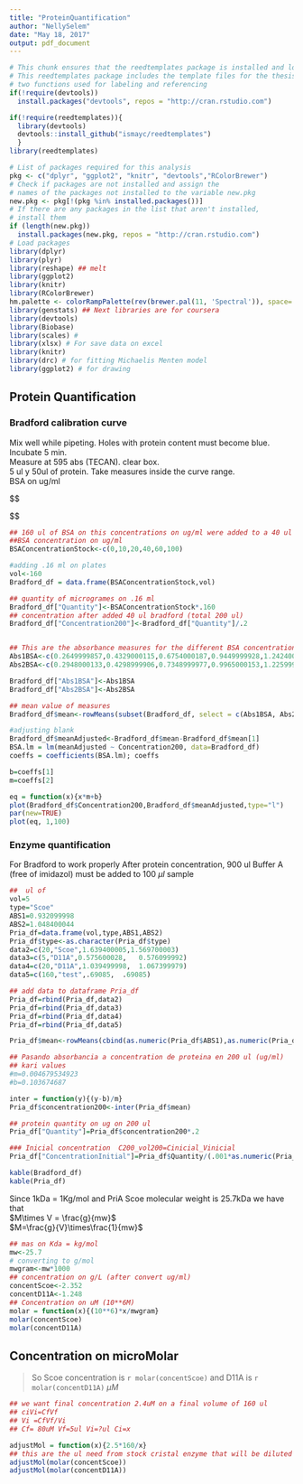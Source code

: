 ```yaml
---
title: "ProteinQuantification"
author: "NellySelem"
date: "May 18, 2017"
output: pdf_document
---
```


```r
# This chunk ensures that the reedtemplates package is installed and loaded
# This reedtemplates package includes the template files for the thesis and also
# two functions used for labeling and referencing
if(!require(devtools))
  install.packages("devtools", repos = "http://cran.rstudio.com")

if(!require(reedtemplates)){
  library(devtools)
  devtools::install_github("ismayc/reedtemplates")
  }
library(reedtemplates)
```

```r
# List of packages required for this analysis
pkg <- c("dplyr", "ggplot2", "knitr", "devtools","RColorBrewer")
# Check if packages are not installed and assign the
# names of the packages not installed to the variable new.pkg
new.pkg <- pkg[!(pkg %in% installed.packages())]
# If there are any packages in the list that aren't installed,
# install them
if (length(new.pkg))
  install.packages(new.pkg, repos = "http://cran.rstudio.com")
# Load packages
library(dplyr)
library(plyr)
library(reshape) ## melt
library(ggplot2)
library(knitr)
library(RColorBrewer)
hm.palette <- colorRampPalette(rev(brewer.pal(11, 'Spectral')), space='Lab')  
library(genstats) ## Next libraries are for coursera
library(devtools)
library(Biobase)
library(scales) # 
library(xlsx) # For save data on excel
library(knitr)
library(drc) # for fitting Michaelis Menten model
library(ggplot2) # for drawing

```

## Protein Quantification
### Bradford calibration curve  
Mix well while pipeting. Holes with protein content must become blue.  
Incubate 5 min.  
Measure at 595 abs (TECAN). clear box.  
5 ul y 50ul of protein. Take measures inside the curve range.  
BSA on ug/ml

$$ \label{ScoD11_A} 
\begin{tabular}{c c c c}
\hline 
BSA $\mu l$ por ml & BSA $\mu l$ & Bradford $\mu l$ & Other \\ [1ex]
\hline \\ [-1.5ex]  
0                & 0      & 40 & $H_2O$ 160 $\mu l$   \\ [1 ex]
10               & 160    & 40 &    -                 \\ [1 ex]
20               & 160    & 40 & -                    \\ [1 ex]
40               & 160    & 40 & -                    \\ [1 ex]
60               & 160    & 40 &-                     \\ [1 ex]
100              & 160    & 40 & -                    \\ [1 ex]
0                &   0    & 40 &  PriA 5 $\mu l$   $H_2O$ 155 $\mu l$   \\ [1 ex]
0                &   0    & 40 &  PriA 20 $\mu l$   $H_2O$ 130 $\mu l$  \\ [1 ex]

\hline  
\end {tabular}
$$




```r
## 160 ul of BSA on this concentrations on ug/ml were added to a 40 ul of Bradford
##BSA concentration on ug/ml
BSAConcentrationStock<-c(0,10,20,40,60,100)

#adding .16 ml on plates  
vol<-160
Bradford_df = data.frame(BSAConcentrationStock,vol)   

## quantity of microgrames on .16 ml
Bradford_df["Quantity"]<-BSAConcentrationStock*.160
## concentration after added 40 ul bradford (total 200 ul)
Bradford_df["Concentration200"]<-Bradford_df["Quantity"]/.2


## This are the absorbance measures for the different BSA concentrations  
Abs1BSA<-c(0.2649999857,0.4329000115,0.6754000187,0.9449999928,1.24240005,1.432000041)
Abs2BSA<-c(0.2948000133,0.4298999906,0.7348999977,0.9965000153,1.225999951,1.494899988)

Bradford_df["Abs1BSA"]<-Abs1BSA
Bradford_df["Abs2BSA"]<-Abs2BSA

## mean value of measures
Bradford_df$mean<-rowMeans(subset(Bradford_df, select = c(Abs1BSA, Abs2BSA)), na.rm = TRUE)

#adjusting blank
Bradford_df$meanAdjusted<-Bradford_df$mean-Bradford_df$mean[1]
BSA.lm = lm(meanAdjusted ~ Concentration200, data=Bradford_df) 
coeffs = coefficients(BSA.lm); coeffs 

b=coeffs[1]
m=coeffs[2]

eq = function(x){x*m+b}
plot(Bradford_df$Concentration200,Bradford_df$meanAdjusted,type="l")
par(new=TRUE)
plot(eq, 1,100)
```


### Enzyme quantification
For Bradford to work properly After protein concentration, 900 ul Buffer A (free of imidazol) must be added to 100 $\mu l$ sample

```r
##  ul of 
vol=5
type="Scoe"
ABS1=0.932099998	
ABS2=1.048400044
Pria_df=data.frame(vol,type,ABS1,ABS2)
Pria_df$type<-as.character(Pria_df$type)
data2=c(20,"Scoe",1.639400005,1.569700003)
data3=c(5,"D11A",0.575600028,	0.576099992)
data4=c(20,"D11A",1.039499998,	1.067399979)
data5=c(160,"test",.69085,	.69085)

## add data to dataframe Pria_df
Pria_df=rbind(Pria_df,data2)
Pria_df=rbind(Pria_df,data3)
Pria_df=rbind(Pria_df,data4)
Pria_df=rbind(Pria_df,data5)

Pria_df$mean<-rowMeans(cbind(as.numeric(Pria_df$ABS1),as.numeric(Pria_df$ABS2)))

## Pasando absorbancia a concentration de proteina en 200 ul (ug/ml)
## kari values 
#m=0.004679534923
#b=0.103674687

inter = function(y){(y-b)/m}
Pria_df$concentration200<-inter(Pria_df$mean)

## protein quantity on ug on 200 ul
Pria_df["Quantity"]=Pria_df$concentration200*.2

### Inicial concentration  C200_vol200=Cinicial_Vinicial
Pria_df["ConcentrationInitial"]=Pria_df$Quantity/(.001*as.numeric(Pria_df$vol))

kable(Bradford_df)
kable(Pria_df)

```

Since 1kDa = 1Kg/mol and PriA Scoe molecular weight  is 25.7kDa we have that  
$M\times V = \frac{g}{mw}$  
$M=\frac{g}{V}\times\frac{1}{mw}$ 

```r
## mas on Kda = kg/mol  
mw<-25.7 
# converting to g/mol  
mwgram<-mw*1000  
## concentration on g/L (after convert ug/ml)
concentScoe<-2.352
concentD11A<-1.248
## Concentration on uM (10**6M)
molar = function(x){(10**6)*x/mwgram}
molar(concentScoe)
molar(concentD11A)
```
## Concentration on microMolar
> So Scoe concentration is `r molar(concentScoe)`  and D11A is  `r molar(concentD11A)` $\mu M$

```r

## we want final concentration 2.4uM on a final volume of 160 ul
## ciVi=CfVf
## Vi =CfVf/Vi
## Cf= 80uM Vf=5ul Vi=?ul Ci=x

adjustMol = function(x){2.5*160/x} 
## this are the ul need from stock cristal enzyme that will be diluted on buffer to complete 160 ul 
adjustMol(molar(concentScoe))
adjustMol(molar(concentD11A))
```

